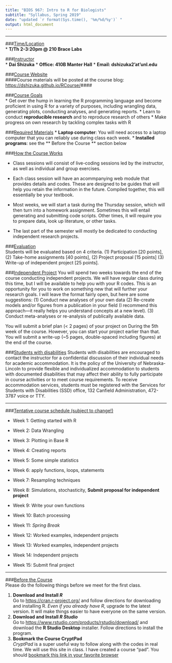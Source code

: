 ```yaml
---
title: "BIOS 967: Intro to R for Biologists"
subtitle: "Syllabus, Spring 2019"
date: "updated `r format(Sys.time(), '%m/%d/%y')` "
output: html_document
---
```


***
###<u>Time/Location</u>  
* **T/Th 2-3:20pm @ 210 Brace Labs **  
  
###<u>Instructor</u>  
* **Dai Shizuka**
* **Office: 410B Manter Hall**
* **Email: dshizuka2'at'unl.edu** 

###<u>Course Website</u>  
####Course materials will be posted at the course blog: [https://dshizuka.github.io/RCourse/](https://dshizuka.github.io/RCourse/)####  
  
###<u>Course Goals</u>  
* Get over the hump in learning the R programming language and become proficient in using R for a variety of purposes, including wrangling data, generating plots, conducting analyses, and generating reports.
* Learn to conduct **reproducible research** and to reproduce research of others
* Make progress on own research by tackling complex tasks with R



###<u>Required Materials</u>
* **Laptop computer**: You will need access to a laptop computer that you can reliably use during class each week.
* **Installed programs**: see the ** Before the Course ** section below  

###<u>How the Course Works</u>

* Class sessions will consist of live-coding sessions led by the instructor, as well as individual and group exercises.

* Each class session will have an acommpanying web module that provides details and codes. These are designed to be guides that will help you retain the information in the future. Compiled together, this will essentially be your textbook.

* Most weeks, we will start a task during the Thursday session, which will then turn into a homework assignment. Sometimes this will entail generating and submitting code scripts. Other times, it will require you to prepare data, look up literature, or other tasks.

* The last part of the semester will mostly be dedicated to conducting independent research projects.

###<u>Evaluation</u>  
Students will be evaluated based on 4 criteria. (1) Participation [20 points], (2) Take-home assignments [40 points], (2) Project proposal [15 points] (3) Write-up of independent project [25 points].

###<u>Independent Project</u>
You will spend two weeks towards the end of the course conducting independent projects. We will have regular class during this time, but I will be available to help you with your R codes. This is an opportunity for you to work on something new that will further your research goals. I will leave the format fairly open, but here are some suggestions:
(1)	Conduct new analyses of your own data
(2)	Re-create models and/or figures from a publication in your field (I recommend this approach—it really helps you understand concepts at a new level).
(3)	Conduct meta-analyses or re-analysis of publically available data. 

You will submit a brief plan (< 2 pages) of your project on During the 5th week of the course. However, you can start your project earlier than that. You will submit a write-up (~5 pages, double-spaced including figures) at the end of the course. 

###<u>Students with disabilities</u> 
Students with disabilities are encouraged to contact the instructor for a confidential discussion of their individual needs for academic accommodation. It is the policy of the University of Nebraska-Lincoln to provide flexible and individualized accommodation to students with documented disabilities that may affect their ability to fully participate in course activities or to meet course requirements. To receive accommodation services, students must be registered with the Services for Students with Disabilities (SSD) office, 132 Canfield Administration, 472-3787 voice or TTY.

***

\pagebreak

###<u>Tentative course schedule (subject to change!)</u>

* Week 1: Getting started with R

* Week 2: Data Wrangling

* Week 3: Plotting in Base R

* Week 4: Creating reports

* Week 5: Some simple statistics

* Week 6: apply functions, loops, statements 

* Week 7: Resampling techniques

* Week 8: Simulations, stochasticity, **Submit proposal for independent project**

* Week 9: Write your own functions

* Week 10: Batch processing

* Week 11: *Spring Break*

* Week 12: Worked examples, independent projects

* Week 13: Worked examples, independent projects

* Week 14: Independent projects

* Week 15: Submit final project

***
###<u>Before the Course</u>  
Please do the following things before we meet for the first class.   

1. **Download and Install *R* **  
Go to [https://cran.r-project.org/](https://cran.r-project.org/) and follow directions for downloading and installing R. *Even if you already have R*, upgrade to the latest version. It will make things easier to have everyone on the same version.
2. **Download and Install *R Studio* **  
Go to [https://www.rstudio.com/products/rstudio/download/](https://www.rstudio.com/products/rstudio/download/) and download the **R Studio Desktop** installer. Follow directions to install the program.
3. **Bookmark the Course CryptPad**  
*CryptPad* is a super useful way to follow along with the codes in real time. We will use this site in class. I have created a course "pad". You should [bookmark this link in your favorite browser](https://cryptpad.fr/code/#/2/code/edit/2HTA5OzxqpIDW9RvkboNR445/)
